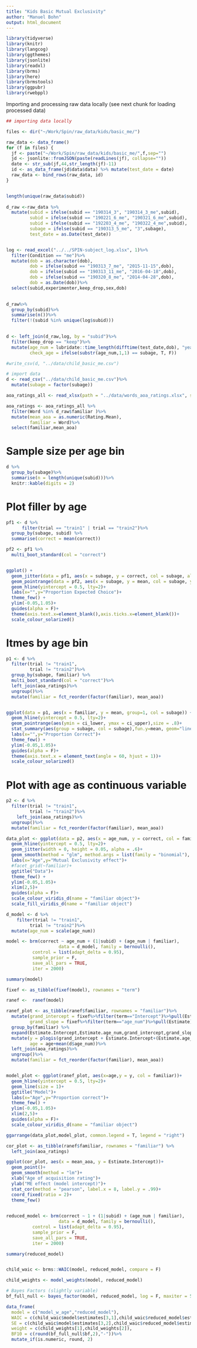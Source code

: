 ```yaml
---
title: "Kids Basic Mutual Exclusivity"
author: "Manuel Bohn"
output: html_document
---
```


```r
library(tidyverse)
library(knitr)
library(langcog)
library(ggthemes)
library(jsonlite)
library(readxl)
library(brms)
library(here)
library(brmstools)
library(ggpubr)
library(rwebppl)
```

Importing and processing raw data locally (see next chunk for loading processed data)

```r
## importing data locally

files <- dir("~/Work/Spin/raw_data/kids/basic_me/")

raw_data <- data_frame()
for (f in files) {
  jf <- paste("~/Work/Spin/raw_data/kids/basic_me/",f,sep="")
  jd <- jsonlite::fromJSON(paste(readLines(jf), collapse=""))
  date <- str_sub(jf,44,str_length(jf)-11)
  id <- as_data_frame(jd$data$data) %>% mutate(test_date = date)
  raw_data <- bind_rows(raw_data, id)
}


length(unique(raw_data$subid))
 
d_raw <-raw_data %>%
  mutate(subid = ifelse(subid == "190314_3", "190314_3_me",subid),
         subid = ifelse(subid == "190221_6_me", "190321_6_me",subid),
         subid = ifelse(subid == "192203_4_me", "190322_4_me",subid),
         subage = ifelse(subid == "190313_5_me", "3",subage),
         test_date = as.Date(test_date))


log <- read_excel("../../SPIN-subject_log.xlsx", 1)%>%
  filter(Condition == "me")%>%
  mutate(dob = as.character(dob),
         dob = ifelse(subid == "190313_7_me", "2015-11-15",dob),
         dob = ifelse(subid == "190313_11_me", "2016-04-18",dob),
         dob = ifelse(subid == "190320_8_me", "2014-04-28",dob),
         dob = as.Date(dob))%>%
  select(subid,experimenter,keep_drop,sex,dob)

 
d_raw%>%
  group_by(subid)%>%
  summarise(n())%>%
  filter(!(subid %in% unique(log$subid)))

 
d <- left_join(d_raw,log, by = "subid")%>%
  filter(keep_drop == "keep")%>%
  mutate(age_num = lubridate::time_length(difftime(test_date,dob), "years"),
         check_age = ifelse(substr(age_num,1,1) == subage, T, F))

#write_csv(d, "../data/child_basic_me.csv")
```

```r
# import data
d <- read_csv("../data/child_basic_me.csv")%>%
  mutate(subage = factor(subage))

aoa_ratings_all <- read_xlsx(path = "../data/words_aoa_ratings.xlsx", sheet = 1)

aoa_ratings <- aoa_ratings_all %>%
  filter(Word %in% d_raw$familiar )%>%
  mutate(mean_aoa = as.numeric(Rating.Mean),
         familiar = Word)%>%
  select(familiar,mean_aoa)
```


# Sample size per age bin

```r

d %>%
  group_by(subage)%>%
  summarise(n = length(unique(subid)))%>%
  knitr::kable(digits = 2)

```

# Plot filler by age

```r
pf1 <- d %>%
      filter(trial == "train1" | trial == "train2")%>%
  group_by(subage, subid) %>%
  summarise(correct = mean(correct)) 

pf2 <- pf1 %>%
  multi_boot_standard(col = "correct")


ggplot() +
  geom_jitter(data = pf1, aes(x = subage, y = correct, col = subage, alpha = .2),width = .3,height = .025)+
  geom_pointrange(data = pf2, aes(x = subage, y = mean, col = subage, ymin = ci_lower, ymax = ci_upper),size = .8)+
  geom_hline(yintercept = 0.5, lty=2)+
  labs(x="",y="Proportion Expected Choice")+
  theme_few() +
  ylim(-0.05,1.05)+
  guides(alpha = F)+ 
  theme(axis.text.x=element_blank(),axis.ticks.x=element_blank())+
  scale_colour_solarized()
```

# Itmes by age bin

```r
p1 <- d %>%
  filter(trial != "train1",
         trial != "train2")%>%
  group_by(subage, familiar) %>%
  multi_boot_standard(col = "correct")%>%
  left_join(aoa_ratings)%>%
  ungroup()%>%
  mutate(familiar = fct_reorder(factor(familiar), mean_aoa))


ggplot(data = p1, aes(x = familiar, y = mean, group=1, col = subage)) +
  geom_hline(yintercept = 0.5, lty=2)+
  geom_pointrange(aes(ymin = ci_lower, ymax = ci_upper),size = .8)+
  stat_summary(aes(group = subage, col = subage),fun.y=mean, geom="line")+
  labs(x="",y="Proportion Correct")+
  theme_few() +
  ylim(-0.05,1.05)+
  guides(alpha = F)+
  theme(axis.text.x = element_text(angle = 60, hjust = 1))+
  scale_colour_solarized()
```

# Plot with age as continuous variable

```r
p2 <- d %>%
  filter(trial != "train1",
         trial != "train2")%>%
    left_join(aoa_ratings)%>%
  ungroup()%>%
  mutate(familiar = fct_reorder(factor(familiar), mean_aoa))

data_plot <- ggplot(data = p2, aes(x = age_num, y = correct, col = familiar, fill = familiar)) +
  geom_hline(yintercept = 0.5, lty=2)+
  geom_jitter(width = 0, height = 0.05, alpha = .6)+
  geom_smooth(method = "glm", method.args = list(family = "binomial"), se = F, alpha = .5)+
  labs(x="Age",y="Mutual Exclusivity effect")+
  #facet_grid(~familiar)+
  ggtitle("Data")+
  theme_few() +
  ylim(-0.05,1.05)+
  xlim(2,5)+
  guides(alpha = F)+ 
  scale_colour_viridis_d(name = "familiar object")+
  scale_fill_viridis_d(name = "familiar object")
```

```r
d_model <- d %>%
    filter(trial != "train1",
         trial != "train2")%>%
  mutate(age_num = scale(age_num))

model <- brm(correct ~ age_num + (1|subid) + (age_num | familiar),
                    data = d_model, family = bernoulli(),
          control = list(adapt_delta = 0.95),
          sample_prior = F,
          save_all_pars = TRUE,
          iter = 2000)

summary(model)

fixef <- as_tibble(fixef(model), rownames = "term")

ranef <-  ranef(model)

ranef_plot <- as_tibble(ranef$familiar, rownames = "familiar")%>%
  mutate(grand_intercept = fixef%>%filter(term=="Intercept")%>%pull(Estimate),
         grand_slope = fixef%>%filter(term=="age_num")%>%pull(Estimate))%>%
  group_by(familiar) %>%
  expand(Estimate.Intercept,Estimate.age_num,grand_intercept,grand_slope,age = scale(d$age_num))%>%
  mutate(y = plogis(grand_intercept + Estimate.Intercept+(Estimate.age_num+grand_slope)*age), 
         age = age+mean(d$age_num))%>%
  left_join(aoa_ratings)%>%
  ungroup()%>%
  mutate(familiar = fct_reorder(factor(familiar), mean_aoa))


model_plot <- ggplot(ranef_plot, aes(x=age,y = y, col = familiar))+
  geom_hline(yintercept = 0.5, lty=2)+
  geom_line(size = 1)+
  ggtitle("Model")+
  labs(x="Age",y="Proportion correct")+
  theme_few() +
  ylim(-0.05,1.05)+
  xlim(2,5)+
  guides(alpha = F)+ 
  scale_colour_viridis_d(name = "familiar object")


```

```r
ggarrange(data_plot,model_plot, common.legend = T, legend = "right")
```

```r

cor_plot <- as_tibble(ranef$familiar, rownames = "familiar") %>%
  left_join(aoa_ratings)

ggplot(cor_plot, aes(x = mean_aoa, y = Estimate.Intercept))+
  geom_point()+
  geom_smooth(method = "lm")+
  xlab("Age of acquisition rating")+
  ylab("ME effect (model intercept)")+
  stat_cor(method = "pearson", label.x = 8, label.y = .99)+
  coord_fixed(ratio = 2)+
  theme_few()
  
```

```r
reduced_model <- brm(correct ~ 1 + (1|subid) + (age_num | familiar),
                    data = d_model, family = bernoulli(),
          control = list(adapt_delta = 0.95),
          sample_prior = F,
          save_all_pars = TRUE,
          iter = 2000)

summary(reduced_model)


child_waic <- brms::WAIC(model, reduced_model, compare = F)

child_weights <- model_weights(model, reduced_model)

# Bayes Factors (slightly variable)
bf_full_null <- bayes_factor(model, reduced_model, log = F, maxiter = 5000)

data_frame(
  model = c("model_w_age","reduced_model"),
  WAIC = c(child_waic$model$estimates[3,1],child_waic$reduced_model$estimates[3,1]),
  SE = c(child_waic$model$estimates[3,2],child_waic$reduced_model$estimates[3,2]),
  weight = c(child_weights[1],child_weights[2]),
  BF10 = c(round(bf_full_null$bf,2),"-"))%>%
  mutate_if(is.numeric, round, 2)
```

